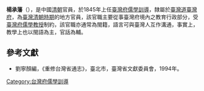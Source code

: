'''楊承藩'''（{{bd|?||?|}}），是中國[[清朝|清朝]]官員，於1845年上任[[臺灣府儒學訓導|臺灣府儒學訓導]]，隸屬於[[臺灣道|臺灣道]][[臺灣府|臺灣府]]，為[[臺灣清朝時期|臺灣清朝時期]]的地方官員，該官職主要從事臺灣府境內之教育行政部分，受[[臺灣府儒學教授|臺灣府儒學教授]]制約，該官職亦通常為閩籍，語言可與臺灣人互作溝通，事實上，教學上也以閩語為主，官話為輔。

==參考文獻==
*劉寧顏編，《重修台灣省通志》，臺北市，臺灣省文獻委員會，1994年。
{{start box}}
{{s-before|[[翁禹年|翁禹年]]}}
{{s-title|[[臺灣府儒學訓導|臺灣府儒學訓導]]|1845年上任}}
{{s-after|[[曾紹芳|曾紹芳]]}}
{{end box}}
{{清朝人物小作品}}

[[Category:台灣府儒學訓導|Category:台灣府儒學訓導]]